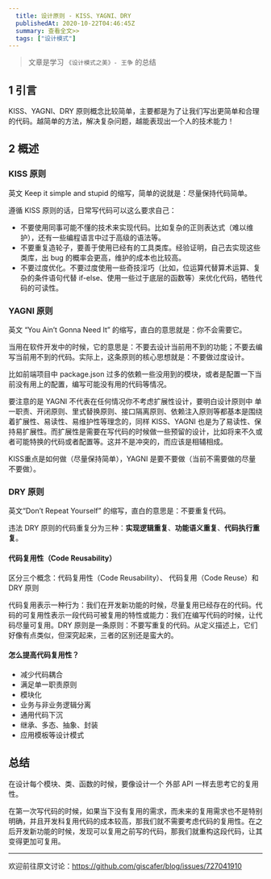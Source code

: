 ```yaml
---
  title: 设计原则 - KISS、YAGNI、DRY
  publishedAt: 2020-10-22T04:46:45Z
  summary: 查看全文>>
  tags: ["设计模式"]
---
```


> 文章是学习 `《设计模式之美》- 王争` 的总结

## 1 引言

KISS、YAGNI、DRY 原则概念比较简单，主要都是为了让我们写出更简单和合理的代码。越简单的方法，解决复杂问题，越能表现出一个人的技术能力！

## 2 概述



### KISS 原则

英文 Keep it simple and stupid 的缩写，简单的说就是：尽量保持代码简单。

遵循 KISS 原则的话，日常写代码可以这么要求自己：

- 不要使用同事可能不懂的技术来实现代码。比如复杂的正则表达式（难以维护），还有一些编程语言中过于高级的语法等。
- 不要重复造轮子，要善于使用已经有的工具类库。经验证明，自己去实现这些类库，出 bug 的概率会更高，维护的成本也比较高。
- 不要过度优化。不要过度使用一些奇技淫巧（比如，位运算代替算术运算、复杂的条件语句代替 if-else、使用一些过于底层的函数等）来优化代码，牺牲代码的可读性。



### YAGNI 原则

英文 “You Ain’t Gonna Need It” 的缩写，直白的意思就是：你不会需要它。 

当用在软件开发中的时候，它的意思是：不要去设计当前用不到的功能；不要去编写当前用不到的代码。实际上，这条原则的核心思想就是：不要做过度设计。

 比如前端项目中 package.json 过多的依赖一些没用到的模块，或者是配置一下当前没有用上的配置，编写可能没有用的代码等情况。 

要注意的是 YAGNI 不代表在任何情况你不考虑扩展性设计，要明白设计原则中 单一职责、开闭原则、里式替换原则、接口隔离原则、依赖注入原则等都基本是围绕着扩展性、易读性、易维护性等理念的，同样 KISS、YAGNI 也是为了易读性、保持易扩展性。而扩展性是需要在写代码的时候做一些预留的设计，比如将来不久或者可能特换的代码或者配置等。这并不是冲突的，而应该是相辅相成。

 KISS重点是如何做（尽量保持简单），YAGNI 是要不要做（当前不需要做的尽量不要做）。

### DRY 原则

英文“Don’t  Repeat Yourself” 的缩写，直白的意思是：不要重复代码。

违法 DRY 原则的代码重复分为三种：**实现逻辑重复**、**功能语义重复**、**代码执行重复**。

#### 代码复用性（Code Reusability）

区分三个概念：代码复用性（Code Reusability）、 代码复用（Code Reuse）和 DRY 原则

代码复用表示一种行为：我们在开发新功能的时候，尽量复用已经存在的代码。代码的可复用性表示一段代码可被复用的特性或能力：我们在编写代码的时候，让代码尽量可复用。DRY 原则是一条原则：不要写重复的代码。从定义描述上，它们好像有点类似，但深究起来，三者的区别还是蛮大的。

#### 怎么提高代码复用性？

- 减少代码耦合
- 满足单一职责原则
- 模块化
- 业务与非业务逻辑分离
- 通用代码下沉
- 继承、多态、抽象、封装
- 应用模板等设计模式



## 总结

在设计每个模块、类、函数的时候，要像设计一个 外部 API 一样去思考它的复用性。

在第一次写代码的时候，如果当下没有复用的需求，而未来的复用需求也不是特别明确，并且开发科复用代码的成本较高，那我们就不需要考虑代码的复用性。在之后开发新功能的时候，发现可以复用之前写的代码，那我们就重构这段代码，让其变得更加可复用。





---
欢迎前往原文讨论：https://github.com/giscafer/blog/issues/727041910
